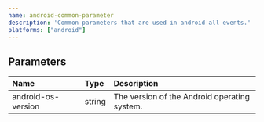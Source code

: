 ```yaml
---
name: android-common-parameter
description: 'Common parameters that are used in android all events.'
platforms: ["android"]
---
```


## Parameters
|Name|Type|Description|
|:---|:---|:---|
|android-os-version|string|The version of the Android operating system.|